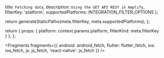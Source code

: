   title: `Fetching data`,
  description: `Using the GET API REST in Amplify`,
  filterKey: 'platform',
  supportedPlatforms: INTEGRATION_FILTER_OPTIONS
};



  return generateStaticPaths(meta.filterKey, meta.supportedPlatforms);
};

  return {
    props: {
      platform: context.params.platform,
      filterKind: meta.filterKey
    }
  };
};


<Fragments
  fragments={{
    android: android_fetch,
    flutter: flutter_fetch,
    ios: ios_fetch,
    js: js_fetch,
    'react-native': js_fetch
  }}
/>
